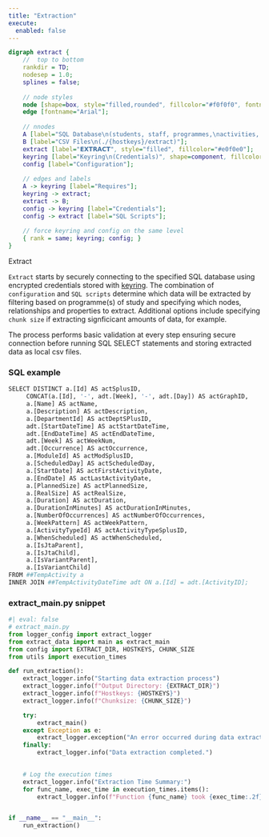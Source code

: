 ```yaml
---
title: "Extraction"
execute: 
  enabled: false
---
```



```dot
digraph extract {
    //  top to bottom
    rankdir = TD;
    nodesep = 1.0;
    splines = false;
    
    // node styles
    node [shape=box, style="filled,rounded", fillcolor="#f0f0f0", fontname="Arial"];
    edge [fontname="Arial"];
    
    // nnodes
    A [label="SQL Database\n(students, staff, programmes,\nactivities, rooms, etc.)", shape=cylinder, fillcolor="#ffc0cb"];
    B [label="CSV Files\n(./{hostkeys}/extract)"];
    extract [label="𝗘𝗫𝗧𝗥𝗔𝗖𝗧", style="filled", fillcolor="#e0f0e0"];
    keyring [label="Keyring\n(Credentials)", shape=component, fillcolor="#ffffcc"];
    config [label="Configuration"];
    
    // edges and labels
    A -> keyring [label="Requires"];
    keyring -> extract;
    extract -> B;
    config -> keyring [label="Credentials"];
    config -> extract [label="SQL Scripts"];
    
    // force keyring and config on the same level
    { rank = same; keyring; config; }
}
```
<figcaption>Extract</figcaption>



`Extract` starts by securely connecting to the specified SQL database using encrypted credentials stored with [keyring](https://pypi.org/project/keyring/).  The combination of `configuration` and `SQL scripts` determine which data will be extracted by filtering based on programme(s) of study and specifying which nodes, relationships and properties to extract.  Additional options include specifying `chunk size` if extracting signficicant amounts of data, for example.

The process performs basic validation at every step ensuring secure connection before running SQL SELECT statements and storing extracted data as local csv files.

### SQL example

```python
SELECT DISTINCT a.[Id] AS actSplusID,
     CONCAT(a.[Id], '-', adt.[Week], '-', adt.[Day]) AS actGraphID,
     a.[Name] AS actName,
     a.[Description] AS actDescription,
     a.[DepartmentId] AS actDeptSPlusID,
     adt.[StartDateTime] AS actStartDateTime,
     adt.[EndDateTime] AS actEndDateTime,
     adt.[Week] AS actWeekNum,
     adt.[Occurrence] AS actOccurrence,
     a.[ModuleId] AS actModSplusID,
     a.[ScheduledDay] AS actScheduledDay,
     a.[StartDate] AS actFirstActivityDate,
     a.[EndDate] AS actLastActivityDate,
     a.[PlannedSize] AS actPlannedSize,
     a.[RealSize] AS actRealSize,
     a.[Duration] AS actDuration,
     a.[DurationInMinutes] AS actDurationInMinutes,
     a.[NumberOfOccurrences] AS actNumberOfOccurrences,
     a.[WeekPattern] AS actWeekPattern,
     a.[ActivityTypeId] AS actActivityTypeSplusID,
     a.[WhenScheduled] AS actWhenScheduled,
     a.[IsJtaParent],
     a.[IsJtaChild],
     a.[IsVariantParent],
     a.[IsVariantChild]
FROM ##TempActivity a
INNER JOIN ##TempActivityDateTime adt ON a.[Id] = adt.[ActivityID];
```

### extract_main.py snippet

```python
#| eval: false
# extract_main.py
from logger_config import extract_logger
from extract_data import main as extract_main
from config import EXTRACT_DIR, HOSTKEYS, CHUNK_SIZE
from utils import execution_times

def run_extraction():
    extract_logger.info("Starting data extraction process")
    extract_logger.info(f"Output Directory: {EXTRACT_DIR}")
    extract_logger.info(f"Hostkeys: {HOSTKEYS}")
    extract_logger.info(f"Chunksize: {CHUNK_SIZE}")

    try:
        extract_main()
    except Exception as e:
        extract_logger.exception("An error occurred during data extraction:")
    finally:
        extract_logger.info("Data extraction completed.")

   
    # Log the execution times
    extract_logger.info("Extraction Time Summary:")
    for func_name, exec_time in execution_times.items():
        extract_logger.info(f"Function {func_name} took {exec_time:.2f} seconds")


if __name__ == "__main__":
    run_extraction()
```
